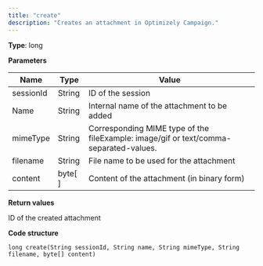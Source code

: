 ```yaml
---
title: "create"
description: "Creates an attachment in Optimizely Campaign."
---
```


**Type**: long

**Parameters**

| Name      | Type      | Value                                                                                 |
| --------- | --------- | ------------------------------------------------------------------------------------- |
| sessionId | String    | ID of the session                                                                     |
| Name      | String    | Internal name of the attachment to be added                                           |
| mimeType  | String    | Corresponding MIME type of the fileExample: image/gif or text/comma-separated-values. |
| filename  | String    | File name to be used for the attachment                                               |
| content   | byte\[ \] | Content of the attachment (in binary form)                                            |

**Return values**

ID of the created attachment

**Code structure**

`long create(String sessionId, String name, String mimeType, String filename, byte[] content)
`